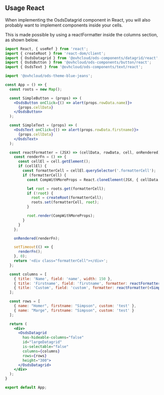 ## Usage React

When implementing the OsdsDatagrid component in React, you will also probably want to implement components inside your cells.

This is made possible by using a reactFormatter inside the columns section, as shown below.

```jsx
import React, { useRef } from 'react';
import { createRoot } from 'react-dom/client';
import { OsdsDatagrid } from '@ovhcloud/ods-components/datagrid/react';
import { OsdsButton } from '@ovhcloud/ods-components/button/react';
import { OsdsText } from '@ovhcloud/ods-components/text/react';

import '@ovhcloud/ods-theme-blue-jeans';

const App = () => {
  const roots = new Map();

  const SimpleButton = (props) => (
    <OsdsButton onClick={() => alert(props.rowData.name)}>
      {props.cellData}
    </OsdsButton>
  );

  const SimpleText = (props) => (
    <OsdsText onClick={() => alert(props.rowData.firstname)}>
      {props.cellData}
    </OsdsText>
  );

  const reactFormatter = (JSX) => (cellData, rowData, cell, onRendered) => {
    const renderFn = () => {
      const cellEl = cell.getElement();
      if (cellEl) {
        const formatterCell = cellEl.querySelector('.formatterCell');
        if (formatterCell) {
          const CompWithMoreProps = React.cloneElement(JSX, { cellData, rowData });

          let root = roots.get(formatterCell);
          if (!root) {
            root = createRoot(formatterCell);
            roots.set(formatterCell, root);
          }

          root.render(CompWithMoreProps);
        }
      }
    };

    onRendered(renderFn);

    setTimeout(() => {
      renderFn();
    }, 0);
    return '<div class="formatterCell"></div>';
  };

  const columns = [
    { title: 'Name', field: 'name', width: 150 },
    { title: 'Firstname', field: 'firstname', formatter: reactFormatter(<SimpleText></SimpleText>) },
    { title: 'Custom', field: 'custom', formatter: reactFormatter(<SimpleButton></SimpleButton>) }
  ];

  const rows = [
    { name: "Homer", firstname: "Simpson", custom: 'test' },
    { name: "Marge", firstname: "Simpson", custom: 'test' }
  ];

  return (
    <div>
      <OsdsDatagrid
        has-hideable-columns="false"
        id="largeDatagrid"
        is-selectable="false"
        columns={columns}
        rows={rows}
        height="300">
      </OsdsDatagrid>
    </div>
  );
}

export default App;
```